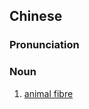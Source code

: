 {{also|动物纤维}}
==Chinese==
{{zh-forms|s=动物纤维|type=22}}

===Pronunciation===
{{zh-pron
|m=dòngwù xiānwéi
|cat=n
}}

===Noun===
{{zh-noun}}

# [[animal fibre]]